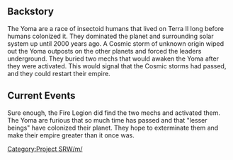 == Backstory ==
The Yoma are a race of insectoid humans that lived on Terra II long before humans colonized it. They dominated the planet and surrounding solar system up until 2000 years ago. A Cosmic storm of unknown origin wiped out the Yoma outposts on the other planets and forced the leaders underground. They buried two mechs that would awaken the Yoma after they were activated. This would signal that the Cosmic storms had passed, and they could restart their empire.

== Current Events ==
Sure enough, the Fire Legion did find the two mechs and activated them. The Yoma are furious that so much time has passed and that "lesser beings" have colonized their planet. They hope to exterminate them and make their empire greater than it once was.

[[Category:Project SRW/m/]]